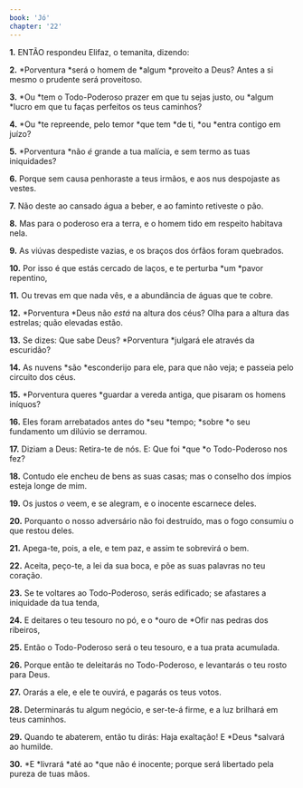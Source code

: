 ```yaml
---
book: 'Jó'
chapter: '22'
---
```


**1.** ENTÃO respondeu Elifaz, o temanita, dizendo:

**2.** *Porventura *será o homem de *algum *proveito a Deus? Antes a si mesmo o prudente será proveitoso.

**3.** *Ou *tem o Todo-Poderoso prazer em que tu sejas justo, ou *algum *lucro em que tu faças perfeitos os teus caminhos?

**4.** *Ou *te repreende, pelo temor *que tem *de ti, *ou *entra contigo em juízo?

**5.** *Porventura *não *é* grande a tua malícia, e sem termo as tuas iniquidades?

**6.** Porque sem causa penhoraste a teus irmãos, e aos nus despojaste as vestes.

**7.** Não deste ao cansado água a beber, e ao faminto retiveste o pão.

**8.** Mas para o poderoso era a terra, e o homem tido em respeito habitava nela.

**9.** As viúvas despediste vazias, e os braços dos órfãos foram quebrados.

**10.** Por isso é que estás cercado de laços, e te perturba *um *pavor repentino,

**11.** Ou trevas em que nada vês, e a abundância de águas que te cobre.

**12.** *Porventura *Deus não *está* na altura dos céus? Olha para a altura das estrelas; quão elevadas estão.

**13.** Se dizes: Que sabe Deus? *Porventura *julgará ele através da escuridão?

**14.** As nuvens *são *esconderijo para ele, para que não veja; e passeia pelo circuito dos céus.

**15.** *Porventura queres *guardar a vereda antiga, que pisaram os homens iníquos?

**16.** Eles foram arrebatados antes do *seu *tempo; *sobre *o seu fundamento um dilúvio se derramou.

**17.** Diziam a Deus: Retira-te de nós. E: Que foi *que *o Todo-Poderoso nos fez?

**18.** Contudo ele encheu de bens as suas casas; mas o conselho dos ímpios esteja longe de mim.

**19.** Os justos *o* veem, e se alegram, e o inocente escarnece deles.

**20.** Porquanto o nosso adversário não foi destruído, mas o fogo consumiu o que restou deles.

**21.** Apega-te, pois, a ele, e tem paz, e assim te sobrevirá o bem.

**22.** Aceita, peço-te, a lei da sua boca, e põe as suas palavras no teu coração.

**23.** Se te voltares ao Todo-Poderoso, serás edificado; se afastares a iniquidade da tua tenda,

**24.** E deitares o teu tesouro no pó, e o *ouro de *Ofir nas pedras dos ribeiros,

**25.** Então o Todo-Poderoso será o teu tesouro, e a tua prata acumulada.

**26.** Porque então te deleitarás no Todo-Poderoso, e levantarás o teu rosto para Deus.

**27.** Orarás a ele, e ele te ouvirá, e pagarás os teus votos.

**28.** Determinarás tu algum negócio, e ser-te-á firme, e a luz brilhará em teus caminhos.

**29.** Quando te abaterem, então tu dirás: Haja exaltação! E *Deus *salvará ao humilde.

**30.** *E *livrará *até ao *que não é inocente; porque será libertado pela pureza de tuas mãos.